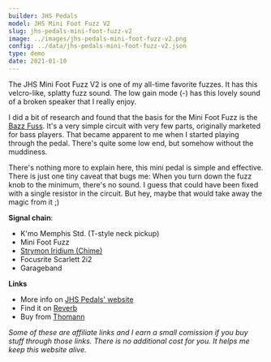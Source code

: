 ```yaml
---
builder: JHS Pedals
model: JHS Mini Foot Fuzz V2
slug: jhs-pedals-mini-foot-fuzz-v2
image: ../images/jhs-pedals-mini-foot-fuzz-v2.png
config: ../data/jhs-pedals-mini-foot-fuzz-v2.json
type: demo
date: 2021-01-10
---
```


The JHS Mini Foot Fuzz V2 is one of my all-time favorite fuzzes. It has this velcro-like, splatty fuzz sound. The low gain mode (-) has this lovely sound of a broken speaker that I really enjoy.

I did a bit of research and found that the basis for the Mini Foot Fuzz is the [Bazz Fuss](http://home-wrecker.com/bazz.html). It's a very simple circuit with very few parts, originally marketed for bass players. That became apparent to me when I started playing through the pedal. There's quite some low end, but somehow without the muddiness.

There's nothing more to explain here, this mini pedal is simple and effective. There is just one tiny caveat that bugs me: When you turn down the fuzz knob to the minimum, there's no sound. I guess that could have been fixed with a single resistor in the circuit. But hey, maybe that would take away the magic from it ;)

**Signal chain**:

- K'mo Memphis Std. (T-style neck pickup)
- Mini Foot Fuzz
- [Strymon Iridium (Chime)](/demos/strymon-iridium)
- Focusrite Scarlett 2i2
- Garageband

**Links**

- More info on [JHS Pedals' website](https://www.jhspedals.info/mini-foot-fuzz-v2)
- Find it on [Reverb](https://reverb.grsm.io/loopydemos-jhs-mini-foot-fuzz)
- Buy from [Thomann](https://www.thomann.de/intl/jhs_pedals_mini_foot_fuzz_v2.htm?partner_id=15606)

_Some of these are affiliate links and I earn a small comission if you buy stuff through those links. There is no additional cost for you. It helps me keep this website alive._

